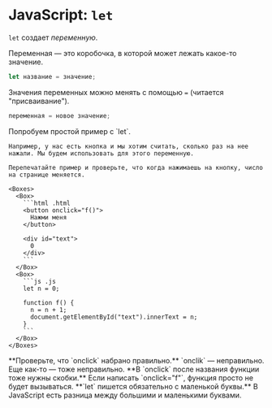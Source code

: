 
# JavaScript: `let`

<Ann text="пусть">`let`</Ann> создает _переменную_.

Переменная — это коробочка, в которой может лежать какое-то значение.

```js .js
let название = значение;
```

Значения переменных можно менять с помощью `=` (читается "присваивание").

```js .js
переменная = новое значение;
```

<Exercise>
  <Step>
    Попробуем простой пример с `let`.
    
    Например, у нас есть кнопка и мы хотим считать, сколько раз на нее нажали. Мы будем использовать для этого переменную.
    
    Перепечатайте пример и проверьте, что когда нажимаешь на кнопку, число на странице меняется.

    <Boxes>
      <Box>
        ```html .html
        <button onclick="f()">
          Нажми меня
        </button>

        <div id="text">
          0
        </div>
        ```
      </Box>
      <Box>
        ```js .js
        let n = 0;

        function f() {
          n = n + 1;
          document.getElementById("text").innerText = n;
        }
        ```
      </Box>
    </Boxes>
  </Step>
  <Mistake>
    **Проверьте, что `onclick` набрано правильно.** `onclik` — неправильно. Еще как-то — тоже неправильно.
  </Mistake>
  <Mistake>
    **В `onclick` после названия функции тоже нужны скобки.** Если написать `onclick="f"`, функция просто не будет вызываться.
  </Mistake>
  <Mistake>
    **`let` пишется обязательно с маленькой буквы.** В JavaScript есть разница между большими и маленькими буквами.
  </Mistake>
</Exercise>